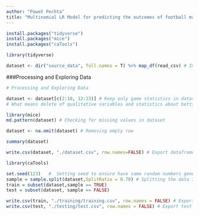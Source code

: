 ```yaml
---
author: "Paweł Pechta"
title: "Multinomial LR Model for predicting the outcomes of football matches"
---
```


```r
install.packages("tidyverse")
install.packages("mice")
install.packages("caTools")
```


```r
library(tidyverse)

dataset <- dir("source_data", full.names = T) %>% map_df(read_csv) # Import of source data files about 2011/2012 - 2020/2021 seasons

```

###Processing and Exploring Data

```r
# Processing and Exploring Data

dataset <- dataset[c(2:10, 12:23)] # Keep only game statistics in dataset
# What means delete of qualitative variables and statistics about betting from source datasets 
```


```r
library(mice)
md.pattern(dataset) # Checking for missing values in dataset

dataset <- na.omit(dataset) # Removing empty row

```


```r
summary(dataset)

write.csv(dataset, "./dataset.csv", row.names=FALSE) # Export dataframe to csv file
```


```r
library(caTools)

set.seed(123)   #  Setting seed to ensure have same random numbers generated
sample = sample.split(dataset,SplitRatio = 0.70) # Splitting the data 70:30 ratio into training and test set
train = subset(dataset,sample == TRUE) 
test = subset(dataset, sample == FALSE)

write.csv(train, "./training/training.csv", row.names = FALSE) # Export training dataframe to csv file
write.csv(test, "./testing/test.csv", row.names = FALSE) # Export test dataframe to csv file
```